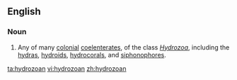 ==English==

===Noun===
{{en-noun}}

#{{biology}} Any of many [[colonial]] [[coelenterate]]s, of the class ''[[Hydrozoa]]'', including the [[hydra]]s, [[hydroid]]s, [[hydrocoral]]s, and [[siphonophore]]s.

[[ta:hydrozoan]]
[[vi:hydrozoan]]
[[zh:hydrozoan]]